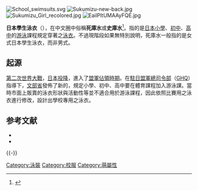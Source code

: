 [[File:School_swimsuits.svg|thumb]]
[[File:Sukumizu-new-back.jpg|thumb]]
[[File:Sukumizu_Girl_recolored.jpg|thumb]]
[[File:EailPltUMAAyFQE.jpg|thumb]]

'''日本學生泳衣'''（{{lang-ja|スクール水着}}），在中文圈中俗稱'''死庫水'''或'''史庫水'''<ref>{{cite web|url=https://udn.com/news/story/120914/5297575|title=正妹穿高衩泳裝「史庫水」大逛通化街 路人看傻狂回頭|first=|last=|date=2021-03-05|website=聯合新聞網|access-date=2021-03-09|archive-date=2021-03-10|archive-url=https://web.archive.org/web/20210310012354/https://udn.com/news/story/120914/5297575|dead-url=no}}</ref>。指的是[[日本|日本]][[小學|小學]]、[[初级中学|初中]]、[[高級中學|高中]]的[[游泳|游泳]]課程規定穿著之[[泳衣|泳衣]]。不過現階段如果無特別說明，死庫水一般指的是女式日本學生泳衣，而非男式。

== 起源 ==
[[第二次世界大戰|第二次世界大戰]]，[[日本投降|日本投降]]，進入了[[同盟國軍事佔領日本|盟軍佔領時期]]。在[[駐日盟軍總司令部|駐日盟軍總司令部]]（[[GHQ|GHQ]]）指導下，[[文部省|文部省]]發佈了新的{{link-ja|課程教育指引|学習指導要領}}，規定小學、初中、高中要在體育課程加入游泳課。當時市面上販賣的泳衣形狀與活動性等並不適合用於游泳課程，因此依照比賽用之泳衣進行修改，設計出學校專用之泳衣。

== 参考文献 ==
{{commonscat|Sukumizu}}
{{Reflist}}
{{refbegin}}
*{{Cite web|title=【関西の議論】「セパレート型」「スカート・フリル付」も、変わるスクール水着…露出抑え、女子児童狙った性犯罪防止効果も|url=https://www.sankei.com/west/news/140703/wst1407030064-n1.html|last=INC|first=SANKEI DIGITAL|work=産経WEST|language=ja|access-date=2020-03-11|archive-date=2019-05-28|archive-url=https://web.archive.org/web/20190528115241/https://www.sankei.com/west/news/140703/wst1407030064-n1.html|dead-url=no}}
*{{Cite web|title=世代別モデルをフルコンプ スクール水着はここまで進化している！ - エンタメ - ニュース|url=https://wpb.shueisha.co.jp/news/entertainment/2014/08/07/33655/|date=2014-08-07|work=週プレNEWS［週刊プレイボーイのニュースサイト］|language=ja|access-date=2020-03-11|archive-date=2021-03-19|archive-url=https://web.archive.org/web/20210319153123/https://wpb.shueisha.co.jp/news/entertainment/2014/08/07/33655/|dead-url=no}}
{{refend}}
{{-}}
{{泳装}}
{{萌属性}}

[[Category:泳裝|Category:泳裝]]
[[Category:校服|Category:校服]]
[[Category:萌屬性|Category:萌屬性]]

{{clothes-stub}}